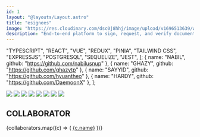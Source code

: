 ```yaml
---
id: 1
layout: "@layouts/Layout.astro"
title: "esignees"
image: "https://res.cloudinary.com/dsc0j8hhj/image/upload/v1696513639/work-sample/esignees.png"
description: "End-to-end platform to sign, request, and verify document's signature with asymmetric encryption"
---
```


  "TYPESCRIPT",
  "REACT",
  "VUE",
  "REDUX",
  "PINIA",
  "TAILWIND CSS",
  "EXPRESSJS",
  "POSTGRESQL",
  "SEQUELIZE",
  "JEST",
];
  { name: "NABIL", github: "https://github.com/nabilusnup" },
  { name: "GHAZY", github: "https://github.com/ghazytp" },
  { name: "SAYYID", github: "https://github.com/hyuantheo" },
  { name: "HARDY", github: "https://github.com/DaemoonX" },
];

<div class="not-prose mt-5 flex justify-center gap-2 border-b-2 border-black pb-8 md:justify-end">
  <ExternalLink
    text="Overview"
    link="https://www.canva.com/design/DAFaC4cAWR4/K_DHzwX_4TdEzIP7KSwDUQ/view?utm_content=DAFaC4cAWR4&utm_campaign=designshare&utm_medium=link&utm_source=publishsharelink"
  />
  <ExternalLink text="Live Demo" link="https://esignees.web.app/" />
  <ExternalLink
    text="Github"
    link="https://github.com/qonit-filza?tab=repositories&q=esignees&type=&language=&sort="
  />
</div>

<div class="not-prose mt-12 grid grid-cols-1 gap-10 md:grid-cols-2">
  <img
    class=" mx-auto mb-0 border border-black"
    src="/img/esignees/add-edit-signature.jpeg"
  />
  <img
    class=" mx-auto mb-0 border border-black"
    src="/img/esignees/append-signature.jpeg"
  />
  <img
    class=" mx-auto mb-0 border border-black"
    src="/img/esignees/contact.jpeg"
  />
  <img
    class=" mx-auto mb-0 border border-black"
    src="/img/esignees/document-and-message-detail.jpeg"
  />
  <img
    class=" mx-auto mb-0 h-full border border-black object-contain"
    src="/img/esignees/document-verification.jpeg"
  />
  <img
    class=" mx-auto mb-0 border border-black"
    src="/img/esignees/inbox.jpeg"
  />
  <img
    class=" mx-auto mb-0 border border-black"
    src="/img/esignees/package.jpeg"
  />
  <img
    class=" mx-auto mb-0 border border-black"
    src="/img/esignees/payment.jpeg"
  />
</div>

<Stack techs={stacks} />

<h2 class="not-prose mt-10 border-t-2 border-black pt-5 text-center font-ar-one text-2xl font-semibold">
  COLLABORATOR
</h2>
<div class="text mx-auto flex w-3/4 flex-wrap justify-center gap-2 pt-5 font-roboto-mono text-sm">
  {collaborators.map((c) => (
    <a href={c.github}>{c.name}</a>
  ))}
</div>
